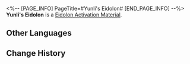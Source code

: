 <%-- [PAGE_INFO]
PageTitle=#Yunli's Eidolon#
[END_PAGE_INFO] --%>
{{Item Infobox
|id          = 11221
|image       = Item Yunli's Eidolon.png
|type        = Eidolon Activation Material
|invCategory = 
|rarity      = 5
|effect      = 
|description = Material for raising Yunli's Eidolon Level.
}}
'''Yunli's Eidolon''' is a [[Eidolon Activation Material]].

==Other Languages==
{{Other Languages
|en   = Yunli's Eidolon
|zhs  = 【云璃】的星魂
|zht  = 【雲璃】的星魂
|ja   = 「雲璃」の星魂
|ko   = [운리]의 성혼
|es   = Eidolon de Yunli
|fr   = Eidolon de Yunli
|ru   = Эйдолон Юньли
|th   = Eidolon ของ Yunli
|vi   = Tinh Hồn Yunli
|de   = Yunlis Eidolon
|id   = Yunli's Eidolon
|pt   = Eidolon de Yunli
}}

==Change History==
{{Change History|2.4}}